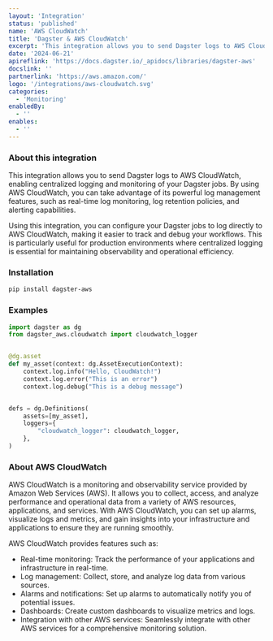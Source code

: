 ```yaml
---
layout: 'Integration'
status: 'published'
name: 'AWS CloudWatch'
title: 'Dagster & AWS CloudWatch'
excerpt: 'This integration allows you to send Dagster logs to AWS CloudWatch, enabling centralized logging and monitoring of your Dagster jobs.'
date: '2024-06-21'
apireflink: 'https://docs.dagster.io/_apidocs/libraries/dagster-aws'
docslink: ''
partnerlink: 'https://aws.amazon.com/'
logo: '/integrations/aws-cloudwatch.svg'
categories:
  - 'Monitoring'
enabledBy:
  - ''
enables:
  - ''
---
```


### About this integration

This integration allows you to send Dagster logs to AWS CloudWatch, enabling centralized logging and monitoring of your Dagster jobs. By using AWS CloudWatch, you can take advantage of its powerful log management features, such as real-time log monitoring, log retention policies, and alerting capabilities.

Using this integration, you can configure your Dagster jobs to log directly to AWS CloudWatch, making it easier to track and debug your workflows. This is particularly useful for production environments where centralized logging is essential for maintaining observability and operational efficiency.

### Installation

```bash
pip install dagster-aws
```

### Examples

```python
import dagster as dg
from dagster_aws.cloudwatch import cloudwatch_logger


@dg.asset
def my_asset(context: dg.AssetExecutionContext):
    context.log.info("Hello, CloudWatch!")
    context.log.error("This is an error")
    context.log.debug("This is a debug message")


defs = dg.Definitions(
    assets=[my_asset],
    loggers={
        "cloudwatch_logger": cloudwatch_logger,
    },
)
```

### About AWS CloudWatch

AWS CloudWatch is a monitoring and observability service provided by Amazon Web Services (AWS). It allows you to collect, access, and analyze performance and operational data from a variety of AWS resources, applications, and services. With AWS CloudWatch, you can set up alarms, visualize logs and metrics, and gain insights into your infrastructure and applications to ensure they are running smoothly.

AWS CloudWatch provides features such as:

- Real-time monitoring: Track the performance of your applications and infrastructure in real-time.
- Log management: Collect, store, and analyze log data from various sources.
- Alarms and notifications: Set up alarms to automatically notify you of potential issues.
- Dashboards: Create custom dashboards to visualize metrics and logs.
- Integration with other AWS services: Seamlessly integrate with other AWS services for a comprehensive monitoring solution.
